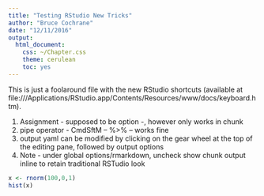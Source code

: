 ```yaml
---
title: "Testing RStudio New Tricks"
author: "Bruce Cochrane"
date: "12/11/2016"
output: 
  html_document: 
    css: ~/Chapter.css
    theme: cerulean
    toc: yes
---
```

This is just a foolaround file with the new RStudio shortcuts (available at file:///Applications/RStudio.app/Contents/Resources/www/docs/keyboard.htm).  

1.  Assignment - supposed to be option -, however only works in chunk
2.  pipe operator - CmdSftM -- %>% -- works fine
3.  output yaml can be modified by clicking on the gear wheel at the top of the editing pane, followed by output options
4.  Note - under global options/rmarkdown, uncheck show chunk output inline to retain traditional RSTudio look 

```r
x <- rnorm(100,0,1)
hist(x)
```


